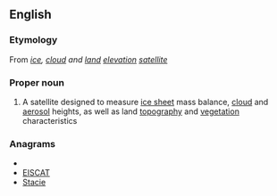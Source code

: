 ==English==

===Etymology===
From ''[[ice]], [[cloud]] and [[land]] [[elevation]] [[satellite]]''

===Proper noun===
{{wikipedia}}
{{en-proper noun}}

# A satellite designed to measure [[ice sheet]] mass balance, [[cloud]] and [[aerosol]] heights, as well as land [[topography]] and [[vegetation]] characteristics

===Anagrams===
* {{alphagram|aceist}}
* [[EISCAT#English|EISCAT]]
* [[Stacie#English|Stacie]]